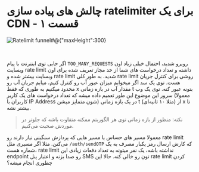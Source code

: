# چالش های پیاده سازی ratelimiter برای یک CDN - قسمت ۱

![Ratelimit funnel#@{"maxHeight":300}](ratelimit_funnel.png)

<br /> 

اگر جایی توی اینترنت با پیام
`TOO_MANY_REQUESTS`
روبرو شدید، احتمال خیلی زیاد اون وبسایت
rate limit
داشته و تعداد درخواست های شما از حد مجاز تعریف شده برای اون وبسایت بیشتر شده و
rate limit
شدید. به طور کلی
rate limit
روشی برای کنترل جریان هست. توی یک سد اگر میخوایم میزان عبور آب رو کنترل کنیم، میایم جریان آب رو محدود میکنیم به طوری که فقط
x
مقدار آب در بازه زمانی
t
بتونه عبور کنه. توی یک وب سرور این موضوع این طور تعمیم داده میشه که تعداد درخواست های یک کاربر (معمولا کاربران با
IP Address
شون متمایز میشن) در یک بازه زمانی
t
(مثلا ۱۰ ثانیه‌ای) از x تا بیشتر نشه.

> نکته: منظور از بازه زمانی توی هر الگوریتم ممکنه متفاوت باشه که جلوتر در موردش صحبت می‌کنیم.

معمولا مسیر های حساس یا مسیر هایی که پردازش سنگینی نیاز دارند رو
rate limit
می‌کنن. مثلا اگر مسیری مثل
`/auth/sendOTP`
که کارش ارسال رمز یکبار مصرف به یک شماره هست،
rate limit
نداشته باشه، یک نفر میتونه به تعداد دفعات زیادی این
endpoint
رو صدا بزنه و اعتبار پنل
SMS
تون رو خالی کنه. حالا این
rate limit
کردن چطوری انجام میشه؟

